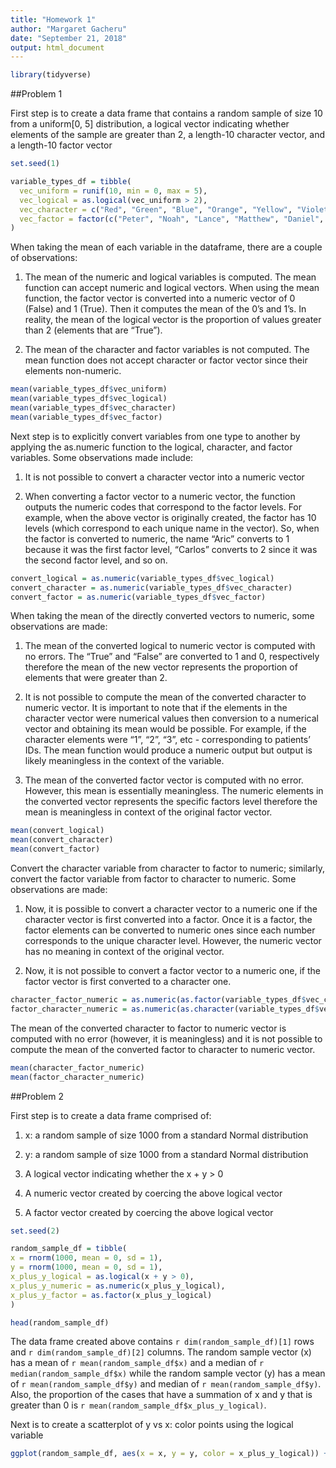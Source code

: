 ```yaml
---
title: "Homework 1"
author: "Margaret Gacheru"
date: "September 21, 2018"
output: html_document
---
```


```r
library(tidyverse)
```


##Problem 1


First step is to create a data frame that contains a random sample of size 10 from a uniform[0, 5] distribution, a logical vector indicating whether elements of the sample are greater than 2, a length-10 character vector, and a length-10 factor vector

```r
set.seed(1)

variable_types_df = tibble(
  vec_uniform = runif(10, min = 0, max = 5),
  vec_logical = as.logical(vec_uniform > 2),
  vec_character = c("Red", "Green", "Blue", "Orange", "Yellow", "Violet", "Indigo", "Black", "White", "Gray"),
  vec_factor = factor(c("Peter", "Noah", "Lance", "Matthew", "Daniel", "Chris", "Carlos", "Jonathan", "Aric", "Griffin"))
)
```


When taking the mean of each variable in the dataframe, there are a couple of observations: 
  
1) The mean of the numeric and logical variables is computed. The mean function can accept numeric and logical vectors. When using the mean function, the factor vector is converted into a numeric vector of 0 (False) and 1 (True). Then it computes the mean of the 0's and 1's. In reality, the mean of the logical vector is the proportion of values greater than 2 (elements that are "True").

2) The mean of the character and factor variables is not computed. The mean function does not accept character or factor vector since their elements non-numeric. 

```r

mean(variable_types_df$vec_uniform)
mean(variable_types_df$vec_logical)
mean(variable_types_df$vec_character)
mean(variable_types_df$vec_factor)

```


Next step is to explicitly convert variables from one type to another by applying the as.numeric function to the logical, character, and factor variables. Some observations made include:
  
1) It is not possible to convert a character vector into a numeric vector

2) When converting a factor vector to a numeric vector, the function outputs the numeric codes that correspond to the factor levels. For example, when the above vector is originally created, the factor has 10 levels (which correspond to each unique name in the vector). So, when the factor is converted to numeric, the name "Aric" converts to 1 because it was the first factor level, "Carlos" converts to 2 since it was the second factor level, and so on. 

```r

convert_logical = as.numeric(variable_types_df$vec_logical)
convert_character = as.numeric(variable_types_df$vec_character)
convert_factor = as.numeric(variable_types_df$vec_factor)

```


When taking the mean of the directly converted vectors to numeric, some observations are made:
  
1. The mean of the converted logical to numeric vector is computed with no errors. The "True" and "False" are converted to 1 and 0, respectively therefore the mean of the new vector represents the proportion of elements that were greater than 2.

2. It is not possible to compute the mean of the converted character to numeric vector. It is important to note that if the elements in the character vector were numerical values then conversion to a numerical vector and obtaining its mean would be possible. For example, if the character elements were "1", "2", "3", etc - corresponding to patients' IDs. The mean function would produce a numeric output but output is likely meaningless in the context of the variable.

3. The mean of the converted factor vector is computed with no error. However, this mean is essentially meaningless. The numeric elements in the converted vector represents the specific factors level therefore the mean is meaningless in context of the original factor vector. 

```r

mean(convert_logical)
mean(convert_character)
mean(convert_factor)

```


Convert the character variable from character to factor to numeric; similarly, convert the factor variable from factor to character to numeric. Some observations are made:

1) Now, it is possible to convert a character vector to a numeric one if the character vector is first converted into a factor. Once it is a factor, the factor elements can be converted to numeric ones since each number corresponds to the unique character level. However, the numeric vector has no meaning in context of the original vector.

2) Now, it is not possible to convert a factor vector to a numeric one, if the factor vector is first converted to a character one. 

```r

character_factor_numeric = as.numeric(as.factor(variable_types_df$vec_character))
factor_character_numeric = as.numeric(as.character(variable_types_df$vec_factor))

```


The mean of the converted character to factor to numeric vector is computed with no error (however, it is meaningless) and it is not possible to compute the mean of the converted factor to character to numeric vector.  

```r

mean(character_factor_numeric)
mean(factor_character_numeric)

```



##Problem 2

First step is to create a data frame comprised of: 

1. x: a random sample of size 1000 from a standard Normal distribution

2. y: a random sample of size 1000 from a standard Normal distribution

3. A logical vector indicating whether the x + y > 0

4. A numeric vector created by coercing the above logical vector

5. A factor vector created by coercing the above logical vector

```r
set.seed(2)

random_sample_df = tibble(
x = rnorm(1000, mean = 0, sd = 1),
y = rnorm(1000, mean = 0, sd = 1),
x_plus_y_logical = as.logical(x + y > 0),
x_plus_y_numeric = as.numeric(x_plus_y_logical),
x_plus_y_factor = as.factor(x_plus_y_logical)
)

head(random_sample_df)
```


The data frame created above contains `r dim(random_sample_df)[1]` rows and `r dim(random_sample_df)[2]` columns. The random sample vector (x) has a  mean of `r mean(random_sample_df$x)` and a median of `r median(random_sample_df$x)` while the random sample vector (y) has a mean of `r mean(random_sample_df$y)` and median of `r mean(random_sample_df$y)`. Also, the proportion of the cases that have a summation of x and y that is greater than 0 is `r mean(random_sample_df$x_plus_y_logical)`.


Next is to create a scatterplot of y vs x: color points using the logical variable 

```r

ggplot(random_sample_df, aes(x = x, y = y, color = x_plus_y_logical)) + geom_point() + ggtitle("Scatterplot of Two RVs from Standard Normal Distribution") + xlab("X") + ylab("Y") + labs(colour = "X + Y > 2")

```
